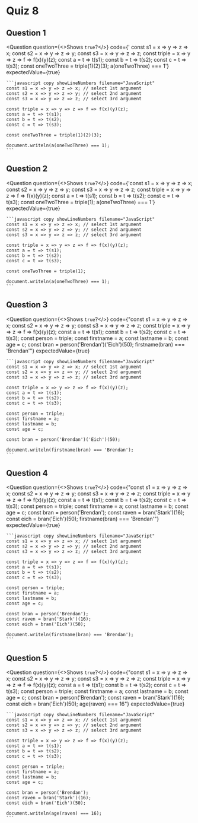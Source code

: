 
# Quiz 8

## Question 1

<Question
    question={<>Shows <Code>true</Code>?</>}
    code={'    const s1 = x => y => z => x; const s2 = x => y => z => y; const s3 = x => y => z => z; const triple = x => y => z => f => f(x)(y)(z); const a = t => t(s1); const b = t => t(s2); const c = t => t(s3); const oneTwoThree = triple(1)(2)(3); a(oneTwoThree) === 1'}
    expectedValue={true}
>
    ```javascript copy showLineNumbers filename="JavaScript"
    const s1 = x => y => z => x; // select 1st argument
    const s2 = x => y => z => y; // select 2nd argument
    const s3 = x => y => z => z; // select 3rd argument

    const triple = x => y => z => f => f(x)(y)(z);
    const a = t => t(s1);
    const b = t => t(s2);
    const c = t => t(s3);

    const oneTwoThree = triple(1)(2)(3);

    document.writeln(a(oneTwoThree) === 1);
    ```
</Question>

## Question 2

<Question
    question={<>Shows <Code>true</Code>?</>}
    code={'const s1 = x => y => z => x; const s2 = x => y => z => y; const s3 = x => y => z => z; const triple = x => y => z => f => f(x)(y)(z); const a = t => t(s1); const b = t => t(s2); const c = t => t(s3); const oneTwoThree = triple(1); a(oneTwoThree) === 1'}
    expectedValue={true}
>
    ```javascript copy showLineNumbers filename="JavaScript"
    const s1 = x => y => z => x; // select 1st argument
    const s2 = x => y => z => y; // select 2nd argument
    const s3 = x => y => z => z; // select 3rd argument

    const triple = x => y => z => f => f(x)(y)(z);
    const a = t => t(s1);
    const b = t => t(s2);
    const c = t => t(s3);

    const oneTwoThree = triple(1);

    document.writeln(a(oneTwoThree) === 1);
    ```
</Question>

## Question 3

<Question
    question={<>Shows <Code>true</Code>?</>}
    code={"const s1 = x => y => z => x; const s2 = x => y => z => y; const s3 = x => y => z => z; const triple = x => y => z => f => f(x)(y)(z); const a = t => t(s1); const b = t => t(s2); const c = t => t(s3); const person = triple; const firstname = a; const lastname = b; const age = c; const bran = person('Brendan')('Eich')(50); firstname(bran) === 'Brendan'"}
    expectedValue={true}
>
    ```javascript copy showLineNumbers filename="JavaScript"
    const s1 = x => y => z => x; // select 1st argument
    const s2 = x => y => z => y; // select 2nd argument
    const s3 = x => y => z => z; // select 3rd argument

    const triple = x => y => z => f => f(x)(y)(z);
    const a = t => t(s1);
    const b = t => t(s2);
    const c = t => t(s3);

    const person = triple;
    const firstname = a;
    const lastname = b;
    const age = c;

    const bran = person('Brendan')('Eich')(50);

    document.writeln(firstname(bran) === 'Brendan');
    ```
</Question>

## Question 4

<Question
    question={<>Shows <Code>true</Code>?</>}
    code={"const s1 = x => y => z => x; const s2 = x => y => z => y; const s3 = x => y => z => z; const triple = x => y => z => f => f(x)(y)(z); const a = t => t(s1); const b = t => t(s2); const c = t => t(s3); const person = triple; const firstname = a; const lastname = b; const age = c; const bran = person('Brendan'); const raven = bran('Stark')(16); const eich = bran('Eich')(50); firstname(bran) === 'Brendan'"}
    expectedValue={true}
>
    ```javascript copy showLineNumbers filename="JavaScript"
    const s1 = x => y => z => x; // select 1st argument
    const s2 = x => y => z => y; // select 2nd argument
    const s3 = x => y => z => z; // select 3rd argument

    const triple = x => y => z => f => f(x)(y)(z);
    const a = t => t(s1);
    const b = t => t(s2);
    const c = t => t(s3);

    const person = triple;
    const firstname = a;
    const lastname = b;
    const age = c;

    const bran = person('Brendan');
    const raven = bran('Stark')(16);
    const eich = bran('Eich')(50);

    document.writeln(firstname(bran) === 'Brendan');
    ```
</Question>

## Question 5

<Question
    question={<>Shows <Code>true</Code>?</>}
    code={"const s1 = x => y => z => x; const s2 = x => y => z => y; const s3 = x => y => z => z; const triple = x => y => z => f => f(x)(y)(z); const a = t => t(s1); const b = t => t(s2); const c = t => t(s3); const person = triple; const firstname = a; const lastname = b; const age = c; const bran = person('Brendan'); const raven = bran('Stark')(16); const eich = bran('Eich')(50); age(raven) === 16"}
    expectedValue={true}
>
    ```javascript copy showLineNumbers filename="JavaScript"
    const s1 = x => y => z => x; // select 1st argument
    const s2 = x => y => z => y; // select 2nd argument
    const s3 = x => y => z => z; // select 3rd argument

    const triple = x => y => z => f => f(x)(y)(z);
    const a = t => t(s1);
    const b = t => t(s2);
    const c = t => t(s3);

    const person = triple;
    const firstname = a;
    const lastname = b;
    const age = c;

    const bran = person('Brendan');
    const raven = bran('Stark')(16);
    const eich = bran('Eich')(50);

    document.writeln(age(raven) === 16);
    ```
</Question>